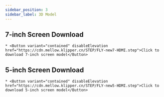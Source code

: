 ```yaml
---
sidebar_position: 3
sidebar_label: 3D Model
---
```


## 7-inch Screen Download

    * <Button variant="contained" disableElevation href="https://cdn.mellow.klipper.cn/STEP/FLY-new7-HDMI.step">Click to download 7-inch screen model</Button>
## 5-inch Screen Download

    * <Button variant="contained" disableElevation href="https://cdn.mellow.klipper.cn/STEP/FLY-new5-HDMI.step">Click to download 5-inch screen model</Button>